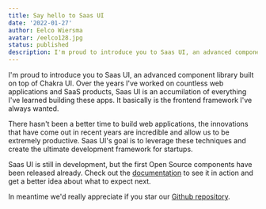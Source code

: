 ```yaml
---
title: Say hello to Saas UI
date: '2022-01-27'
author: Eelco Wiersma
avatar: /eelco128.jpg
status: published
description: I'm proud to introduce you to Saas UI, an advanced component library built on top of Chakra UI.
---
```


I'm proud to introduce you to Saas UI, an advanced component library built on top of Chakra UI.
Over the years I've worked on countless web applications and SaaS products,
Saas UI is an accumilation of everything I've learned building these apps. It basically
is the frontend framework I've always wanted.

There hasn't been a better time to build web applications, the innovations that have come out
in recent years are incredible and allow us to be extremely productive. Saas UI's goal is to
leverage these techniques and create the ultimate development framework for startups.

Saas UI is still in development, but the first Open Source components have been released already.
Check out the [documentation](/docs) to see it in action and get a better idea about
what to expect next.

In meantime we'd really appreciate if you star our [Github repository](https://github.com/saas-js/saas-ui).
